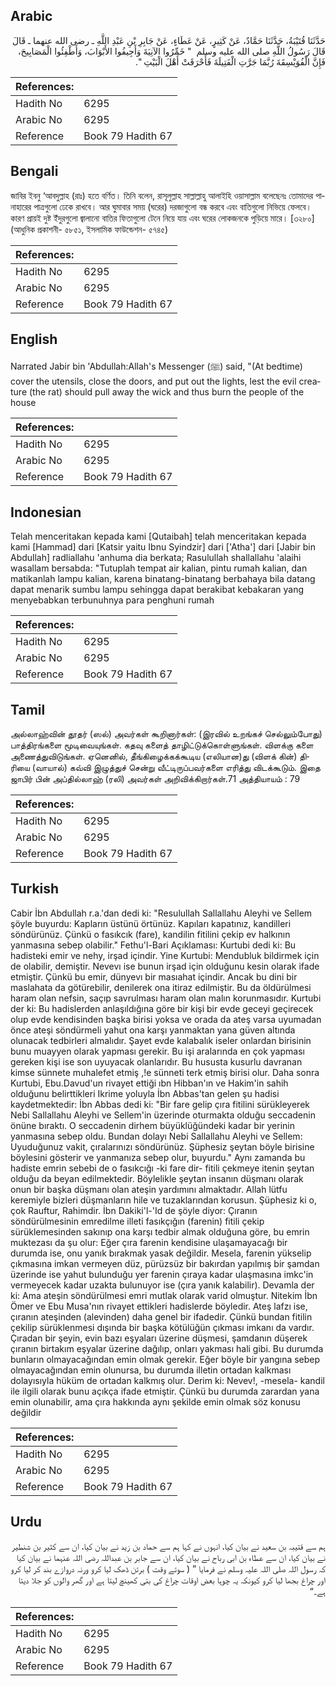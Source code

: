 ## Arabic


<div dir="rtl" lang="ar" style={{fontSize:'larger',backgroundColor:'#f8f9fa',padding:20}}>
حَدَّثَنَا قُتَيْبَةُ، حَدَّثَنَا حَمَّادٌ، عَنْ كَثِيرٍ، عَنْ عَطَاءٍ، عَنْ جَابِرِ بْنِ عَبْدِ اللَّهِ ـ رضى الله عنهما ـ قَالَ قَالَ رَسُولُ اللَّهِ صلى الله عليه وسلم ‏ "‏ خَمِّرُوا الآنِيَةَ وَأَجِيفُوا الأَبْوَابَ، وَأَطْفِئُوا الْمَصَابِيحَ، فَإِنَّ الْفُوَيْسِقَةَ رُبَّمَا جَرَّتِ الْفَتِيلَةَ فَأَحْرَقَتْ أَهْلَ الْبَيْتِ ‏"‏‏.‏
</div>
<div style={{backgroundColor:'#f8f9fa',padding:20, marginBottom: 10}}><table> <thead> <tr> <th>References:</th> <th></th> </tr> </thead> <tbody><tr><td>Hadith No</td><td>6295</td></tr><tr><td>Arabic No</td><td>6295</td></tr><tr><td>Reference</td><td>Book 79 Hadith 67</td></tr></tbody></table></div>

## Bengali


<div dir="ltr" lang="bn" style={{fontSize:'larger',backgroundColor:'#f8f9fa',padding:20}}>
জাবির ইবনু ‘আবদুল্লাহ (রাঃ) হতে বর্ণিত। তিনি বলেন, রাসূলুল্লাহ সাল্লাল্লাহু আলাইহি ওয়াসাল্লাম বলেছেনঃ তোমাদের পানাহারের পাত্রগুলো ঢেকে রাখবে। আর ঘুমাবার সময় (ঘরের) দরজাগুলো বন্ধ করবে এবং বাতিগুলো নিভিয়ে ফেলবে। কারণ প্রায়ই দুষ্ট ইঁদুরগুলো জ্বালানো বাতির ফিতাগুলো টেনে নিয়ে যায় এবং ঘরের লোকজনকে পুড়িয়ে মারে। [৩২৮০] (আধুনিক প্রকাশনী- ৫৮৫১, ইসলামিক ফাউন্ডেশন- ৫৭৪৫)
</div>
<div style={{backgroundColor:'#f8f9fa',padding:20, marginBottom: 10}}><table> <thead> <tr> <th>References:</th> <th></th> </tr> </thead> <tbody><tr><td>Hadith No</td><td>6295</td></tr><tr><td>Arabic No</td><td>6295</td></tr><tr><td>Reference</td><td>Book 79 Hadith 67</td></tr></tbody></table></div>

## English


<div dir="ltr" lang="en" style={{fontSize:'larger',backgroundColor:'#f8f9fa',padding:20}}>
Narrated Jabir bin 'Abdullah:Allah's Messenger (ﷺ) said, "(At bedtime) cover the utensils, close the doors, and put out the lights, lest the evil creature (the rat) should pull away the wick and thus burn the people of the house
</div>
<div style={{backgroundColor:'#f8f9fa',padding:20, marginBottom: 10}}><table> <thead> <tr> <th>References:</th> <th></th> </tr> </thead> <tbody><tr><td>Hadith No</td><td>6295</td></tr><tr><td>Arabic No</td><td>6295</td></tr><tr><td>Reference</td><td>Book 79 Hadith 67</td></tr></tbody></table></div>

## Indonesian


<div dir="ltr" lang="id" style={{fontSize:'larger',backgroundColor:'#f8f9fa',padding:20}}>
Telah menceritakan kepada kami [Qutaibah] telah menceritakan kepada kami [Hammad] dari [Katsir yaitu Ibnu Syindzir] dari ['Atha'] dari [Jabir bin Abdullah] radliallahu 'anhuma dia berkata; Rasulullah shallallahu 'alaihi wasallam bersabda: "Tutuplah tempat air kalian, pintu rumah kalian, dan matikanlah lampu kalian, karena binatang-binatang berbahaya bila datang dapat menarik sumbu lampu sehingga dapat berakibat kebakaran yang menyebabkan terbunuhnya para penghuni rumah
</div>
<div style={{backgroundColor:'#f8f9fa',padding:20, marginBottom: 10}}><table> <thead> <tr> <th>References:</th> <th></th> </tr> </thead> <tbody><tr><td>Hadith No</td><td>6295</td></tr><tr><td>Arabic No</td><td>6295</td></tr><tr><td>Reference</td><td>Book 79 Hadith 67</td></tr></tbody></table></div>

## Tamil


<div dir="ltr" lang="ta" style={{fontSize:'larger',backgroundColor:'#f8f9fa',padding:20}}>
அல்லாஹ்வின் தூதர் (ஸல்) அவர்கள் கூறினார்கள்: (இரவில் உறங்கச் செல்லும்போது) பாத்திரங்களை மூடிவையுங்கள். கதவு களைத் தாழிட்டுக்கொள்ளுங்கள். விளக்கு களை அணைத்துவிடுங்கள். ஏனெனில், தீங்கிழைக்கக்கூடிய (எலியான)து (விளக் கின்) திரியை (வாயால்) கவ்வி இழுத்துச் சென்று வீட்டிருப்பவர்களை எரித்து விடக்கூடும். இதை ஜாபிர் பின் அப்தில்லாஹ் (ரலி) அவர்கள் அறிவிக்கிறார்கள்.71 அத்தியாயம் : 79
</div>
<div style={{backgroundColor:'#f8f9fa',padding:20, marginBottom: 10}}><table> <thead> <tr> <th>References:</th> <th></th> </tr> </thead> <tbody><tr><td>Hadith No</td><td>6295</td></tr><tr><td>Arabic No</td><td>6295</td></tr><tr><td>Reference</td><td>Book 79 Hadith 67</td></tr></tbody></table></div>

## Turkish


<div dir="ltr" lang="tr" style={{fontSize:'larger',backgroundColor:'#f8f9fa',padding:20}}>
Cabir İbn Abdullah r.a.'dan dedi ki: "Resulullah Sallallahu Aleyhi ve Sellem şöyle buyurdu: Kapların üstünü örtünüz. Kapıları kapatınız, kandilleri söndürünüz. Çünkü o fasıkcık (fare), kandilin fitilini çekip ev halkının yanmasına sebep olabilir." Fethu'l-Bari Açıklaması: Kurtubi dedi ki: Bu hadisteki emir ve nehy, irşad içindir. Yine Kurtubi: Mendubluk bildirmek için de olabilir, demiştir. Nevevı ise bunun irşad için olduğunu kesin olarak ifade etmiştir. Çünkü bu emir, dünyevı bir masıahat içindir. Ancak bu dini bir maslahata da götürebilir, denilerek ona itiraz edilmiştir. Bu da öldürülmesi haram olan nefsin, saçıp savrulması haram olan malın korunmasıdır. Kurtubi der ki: Bu hadislerden anlaşıldığına göre bir kişi bir evde geceyi geçirecek olup evde kendisinden başka birisi yoksa ve orada da ateş varsa uyumadan önce ateşi söndürmeli yahut ona karşı yanmaktan yana güven altında olunacak tedbirleri almalıdır. Şayet evde kalabalık iseler onlardan birisinin bunu muayyen olarak yapması gerekir. Bu işi aralarında en çok yapması gereken kişi ise son uyuyacak olanlarıdır. Bu hususta kusurlu davranan kimse sünnete muhalefet etmiş ,!e sünneti terk etmiş birisi olur. Daha sonra Kurtubi, Ebu.Davud'un rivayet ettiği ıbn Hibban'ın ve Hakim'in sahih olduğunu belirttikleri Ikrime yoluyla İbn Abbas'tan gelen şu hadisi kaydetmektedir: İbn Abbas dedi ki: "Bir fare gelip çıra fitilini sürükleyerek Nebi Sallallahu Aleyhi ve Sellem'in üzerinde oturmakta olduğu seccadenin önüne bıraktı. O seccadenin dirhem büyüklüğündeki kadar bir yerinin yanmasına sebep oldu. Bundan dolayı Nebi Sallallahu Aleyhi ve Sellem: Uyuduğunuz vakit, çıralarınızı söndürünüz. Şüphesiz şeytan böyle birisine böylesini gösterir ve yanmanıza sebep olur, buyurdu." Aynı zamanda bu hadiste emrin sebebi de o fasıkcığı -ki fare dir- fitili çekmeye itenin şeytan olduğu da beyan edilmektedir. Böylelikle şeytan insanın düşmanı olarak onun bir başka düşmanı olan ateşin yardımını almaktadır. Allah lütfu keremiyle bizleri düşmanların hile ve tuzaklarından korusun. Şüphesiz ki o, çok Rauftur, Rahimdir. İbn Dakiki'l-'Id de şöyle diyor: Çıranın söndürülmesinin emredilme illeti fasıkçığın (farenin) fitili çekip sürüklemesinden sakınıp ona karşı tedbir almak olduğuna göre, bu emrin muktezası da şu olur: Eğer çıra farenin kendisine ulaşamayacağı bir durumda ise, onu yanık bırakmak yasak değildir. Mesela, farenin yükselip çıkmasına imkan vermeyen düz, pürüzsüz bir bakırdan yapılmış bir şamdan üzerinde ise yahut bulunduğu yer farenin çıraya kadar ulaşmasına imkc'in vermeyecek kadar uzakta bulunuyor ise (çıra yanık kalabilir). Devamla der ki: Ama ateşin söndürülmesi emri mutlak olarak varid olmuştur. Nitekim İbn Ömer ve Ebu Musa'nın rivayet ettikleri hadislerde böyledir. Ateş lafzı ise, çıranın ateşinden (alevinden) daha genel bir ifadedir. Çünkü bundan fitilin çekilip sürüklenmesi dışında bir başka kötülüğün çıkması imkanı da vardır. Çıradan bir şeyin, evin bazı eşyaları üzerine düşmesi, şamdanın düşerek çıranın birtakım eşyalar üzerine dağılıp, onları yakması hali gibi. Bu durumda bunların olmayacağından emin olmak gerekir. Eğer böyle bir yangına sebep olmayacağından emin olunursa, bu durumda illetin ortadan kalkması dolayısıyla hüküm de ortadan kalkmış olur. Derim ki: Nevev!, -mesela- kandil ile ilgili olarak bunu açıkça ifade etmiştir. Çünkü bu durumda zarardan yana emin olunabilir, ama çıra hakkında aynı şekilde emin olmak söz konusu değildir
</div>
<div style={{backgroundColor:'#f8f9fa',padding:20, marginBottom: 10}}><table> <thead> <tr> <th>References:</th> <th></th> </tr> </thead> <tbody><tr><td>Hadith No</td><td>6295</td></tr><tr><td>Arabic No</td><td>6295</td></tr><tr><td>Reference</td><td>Book 79 Hadith 67</td></tr></tbody></table></div>

## Urdu


<div dir="rtl" lang="ur" style={{fontSize:'larger',backgroundColor:'#f8f9fa',padding:20}}>
ہم سے قتیبہ بن سعید نے بیان کیا، انہوں نے کہا ہم سے حماد بن زید نے بیان کیا، ان سے کثیر بن شنطیر نے بیان کیا، ان سے عطاء بن ابی رباح نے بیان کیا، ان سے جابر بن عبداللہ رضی اللہ عنہما نے بیان کیا کہ رسول اللہ صلی اللہ علیہ وسلم نے فرمایا ” ( سوتے وقت ) برتن ڈھک لیا کرو ورنہ دروازے بند کر لیا کرو اور چراغ بجھا لیا کرو کیونکہ یہ چوہا بعض اوقات چراغ کی بتی کھینچ لیتا ہے اور گھر والوں کو جلا دیتا ہے۔“
</div>
<div style={{backgroundColor:'#f8f9fa',padding:20, marginBottom: 10}}><table> <thead> <tr> <th>References:</th> <th></th> </tr> </thead> <tbody><tr><td>Hadith No</td><td>6295</td></tr><tr><td>Arabic No</td><td>6295</td></tr><tr><td>Reference</td><td>Book 79 Hadith 67</td></tr></tbody></table></div>